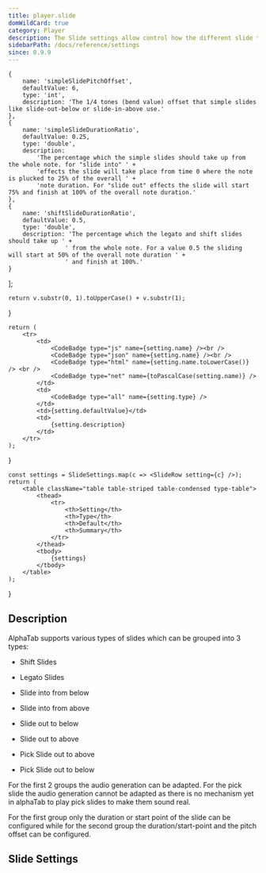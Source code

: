 ```yaml
---
title: player.slide
domWildCard: true
category: Player
description: The Slide settings allow control how the different slide types are generated for audio. 
sidebarPath: /docs/reference/settings
since: 0.9.9
---
```


<SinceBadge since="0.9.6" />


    {
        name: 'simpleSlidePitchOffset',
        defaultValue: 6,
        type: 'int',
        description: 'The 1/4 tones (bend value) offset that simple slides like slide-out-below or slide-in-above use.'
    },
    {
        name: 'simpleSlideDurationRatio',
        defaultValue: 0.25,
        type: 'double',
        description: 
            'The percentage which the simple slides should take up from the whole note. for "slide into" ' +
            'effects the slide will take place from time 0 where the note is plucked to 25% of the overall ' +
            'note duration. For "slide out" effects the slide will start 75% and finish at 100% of the overall note duration.'
    },
    {
        name: 'shiftSlideDurationRatio',
        defaultValue: 0.5,
        type: 'double',
        description: 'The percentage which the legato and shift slides should take up ' +
                    ' from the whole note. For a value 0.5 the sliding will start at 50% of the overall note duration ' +
                    ' and finish at 100%.'
    }
];

    return v.substr(0, 1).toUpperCase() + v.substr(1);
}

    return (
        <tr>
            <td>
                <CodeBadge type="js" name={setting.name} /><br />
                <CodeBadge type="json" name={setting.name} /><br />
                <CodeBadge type="html" name={setting.name.toLowerCase()} /> <br />
                <CodeBadge type="net" name={toPascalCase(setting.name)} />
            </td>
            <td>
                <CodeBadge type="all" name={setting.type} />
            </td>
            <td>{setting.defaultValue}</td>
            <td>
                {setting.description}
            </td>
        </tr>
    );
}

    const settings = SlideSettings.map(c => <SlideRow setting={c} />);
    return (
        <table className="table table-striped table-condensed type-table">
            <thead>
                <tr>
                    <th>Setting</th>
                    <th>Type</th>
                    <th>Default</th>
                    <th>Summary</th>
                </tr>
            </thead>    
            <tbody> 
                {settings}
            </tbody>
        </table>
    );
}


## Description

AlphaTab supports various types of slides which can be grouped into 3 types: 

* Shift Slides
* Legato Slides


* Slide into from below
* Slide into from above
* Slide out to below
* Slide out to above 


* Pick Slide out to above
* Pick Slide out to below

For the first 2 groups the audio generation can be adapted. For the pick slide the audio generation cannot be adapted
as there is no mechanism yet in alphaTab to play pick slides to make them sound real. 

For the first group only the duration or start point of the slide can be configured while for the second group
the duration/start-point and the pitch offset can be configured. 

## Slide Settings

<SlideTable />